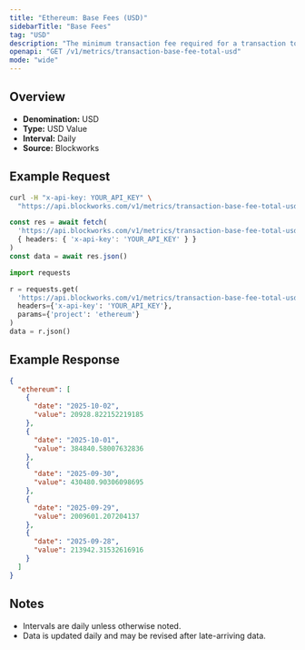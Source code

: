 ```yaml
---
title: "Ethereum: Base Fees (USD)"
sidebarTitle: "Base Fees"
tag: "USD"
description: "The minimum transaction fee required for a transaction to be included in a block"
openapi: "GET /v1/metrics/transaction-base-fee-total-usd"
mode: "wide"
---
```


## Overview

- **Denomination:** USD
- **Type:** USD Value
- **Interval:** Daily
- **Source:** Blockworks

## Example Request

<CodeGroup>

```bash cURL
curl -H "x-api-key: YOUR_API_KEY" \
  "https://api.blockworks.com/v1/metrics/transaction-base-fee-total-usd?project=ethereum"
```

```typescript TypeScript
const res = await fetch(
  'https://api.blockworks.com/v1/metrics/transaction-base-fee-total-usd?project=ethereum',
  { headers: { 'x-api-key': 'YOUR_API_KEY' } }
)
const data = await res.json()
```

```python Python
import requests

r = requests.get(
  'https://api.blockworks.com/v1/metrics/transaction-base-fee-total-usd',
  headers={'x-api-key': 'YOUR_API_KEY'},
  params={'project': 'ethereum'}
)
data = r.json()
```

</CodeGroup>

## Example Response

```json
{
  "ethereum": [
    {
      "date": "2025-10-02",
      "value": 20928.822152219185
    },
    {
      "date": "2025-10-01",
      "value": 384840.58007632836
    },
    {
      "date": "2025-09-30",
      "value": 430480.90306098695
    },
    {
      "date": "2025-09-29",
      "value": 2009601.207204137
    },
    {
      "date": "2025-09-28",
      "value": 213942.31532616916
    }
  ]
}
```

## Notes
- Intervals are daily unless otherwise noted.
- Data is updated daily and may be revised after late-arriving data.